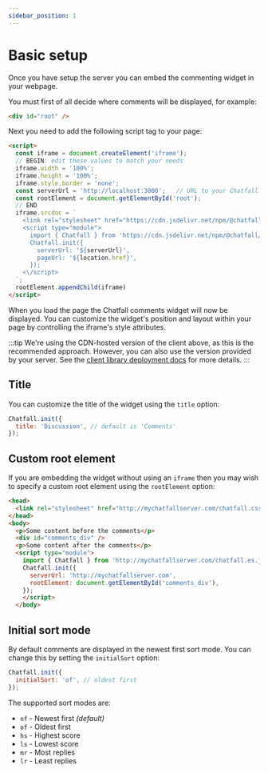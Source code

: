 ```yaml
---
sidebar_position: 1
---
```


# Basic setup

Once you have setup the server you can embed the commenting widget in your webpage.

You must first of all decide where comments will be displayed, for example:

```html
<div id="root" />
```

Next you need to add the following script tag to your page:

```html
<script>
  const iframe = document.createElement('iframe');
  // BEGIN: edit these values to match your needs
  iframe.width = '100%';
  iframe.height = '100%';
  iframe.style.border = 'none';
  const serverUrl = 'http://localhost:3000';   // URL to your Chatfall server
  const rootElement = document.getElementById('root');
  // END
  iframe.srcdoc = `
    <link rel="stylesheet" href="https://cdn.jsdelivr.net/npm/@chatfall/client@latest/dist/chatfall.css" crossorigin="anonymous" />
    <script type="module">
      import { Chatfall } from 'https://cdn.jsdelivr.net/npm/@chatfall/client@latest/dist/chatfall.es.js';
      Chatfall.init({
        serverUrl: '${serverUrl}',
        pageUrl: '${location.href}',
      });
    <\/script>
  `;
  rootElement.appendChild(iframe)
</script>
```

When you load the page the Chatfall comments widget will now be displayed. You can customize the widget's position and layout within your page by 
controlling the iframe's style attributes.

:::tip
We're using the CDN-hosted version of the client above, as this is the recommended approach. However, you can also 
use the version provided by your server. See the [client library deployment docs](../production-deployment/client) for more details.
:::

## Title

You can customize the title of the widget using the `title` option:

```javascript
Chatfall.init({
  title: 'Discussion', // default is 'Comments'
});
```

## Custom root element

If you are embedding the widget without using an `iframe` then you may 
wish to specify a custom root element using the `rootElement` option:

```html
<head>
  <link rel="stylesheet" href="http://mychatfallserver.com/chatfall.css" crossorigin="anonymous"  />
</head>
<body>
  <p>Some content before the comments</p>
  <div id="comments_div" />
  <p>Some content after the comments</p>
  <script type="module">
    import { Chatfall } from 'http://mychatfallserver.com/chatfall.es.js';
    Chatfall.init({
      serverUrl: 'http://mychatfallserver.com',
      rootElement: document.getElementById('comments_div'),
    });
    </script>
  </body>
```

## Initial sort mode

By default comments are displayed in the newest first sort mode. You can change this by setting the `initialSort` option:

```javascript
Chatfall.init({
  initialSort: 'of', // oldest first
});
```

The supported sort modes are:

* `nf` - Newest first _(default)_
* `of` - Oldest first
* `hs` - Highest score
* `ls` - Lowest score
* `mr` - Most replies
* `lr` - Least replies  
